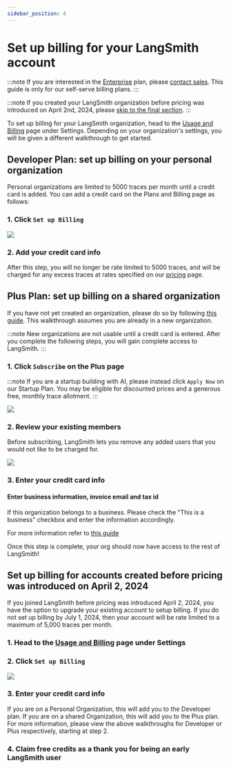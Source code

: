 ```yaml
---
sidebar_position: 4
---
```


# Set up billing for your LangSmith account

:::note
If you are interested in the [Enterprise](https://www.langchain.com/pricing) plan, please [contact sales](https://www.langchain.com/contact-sales). This guide is
only for our self-serve billing plans.
:::

:::note
If you created your LangSmith organization before pricing was introduced on April 2nd, 2024, please [skip to the final section](#set-up-billing-for-accounts-created-before-pricing-was-introduced-on-april-2-2024).
:::

To set up billing for your LangSmith organization, head to the
[Usage and Billing](https://smith.langchain.com/settings/payments) page under Settings. Depending
on your organization's settings, you will be given a different walkthrough to get started.

## Developer Plan: set up billing on your personal organization

Personal organizations are limited to 5000 traces per month until a credit card is added. You can
add a credit card on the Plans and Billing page as follows:

### 1. Click `Set up Billing`

![](../static/free_tier_billing_page.png)

### 2. Add your credit card info

After this step, you will no longer be rate limited to 5000 traces, and will be charged for any excess
traces at rates specified on our [pricing](../../pricing) page.

## Plus Plan: set up billing on a shared organization

If you have not yet created an organization, please do so by following [this guide](./set_up_organization.mdx). This walkthrough assumes you are
already in a new organization.

:::note
New organizations are not usable until a credit card is entered. After you complete the following steps, you will
gain complete access to LangSmith.
:::

### 1. Click `Subscribe` on the Plus page

:::note
If you are a startup building with AI, please instead click `Apply Now` on our Startup Plan. You may be
eligible for discounted prices and a generous free, monthly trace allotment.
:::

![](../static/new_org_billing_page.png)

### 2. Review your existing members

Before subscribing, LangSmith lets you remove any added users that you would not
like to be charged for.

![](../static/new_org_manage_spend.png)

### 3. Enter your credit card info

#### Enter business information, invoice email and tax id

If this organization belongs to a business. Please check the "This is a business" checkbox and enter the information accordingly.

For more information refer to [this guide](./setup_business_info.mdx)

Once this step is complete, your org should now have access to the rest of LangSmith!

## Set up billing for accounts created before pricing was introduced on April 2, 2024

If you joined LangSmith before pricing was introduced April 2, 2024, you have the option to upgrade your
existing account to setup billing. If you do not set up billing by July 1, 2024, then your account will be
rate limited to a maximum of 5,000 traces per month.

### 1. Head to the [Usage and Billing](https://smith.langchain.com/settings/payments) page under Settings

### 2. Click `Set up Billing`

![](../static/setup_billing_legacy.png)

### 3. Enter your credit card info

If you are on a Personal Organization, this will add you to the Developer plan. If you are on a shared Organization, this will add you to the Plus plan. For more information,
please view the above walkthroughs for Developer or Plus respectively, starting at step 2.

### 4. Claim free credits as a thank you for being an early LangSmith user
